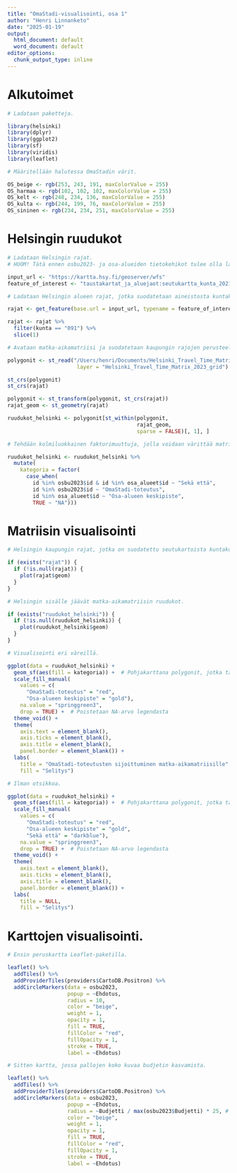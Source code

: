 ---
title: "OmaStadi-visualisointi, osa 1"
author: "Henri Linnanketo"
date: "2025-01-19"
output:
  html_document: default
  word_document: default
editor_options: 
  chunk_output_type: inline
---


# Alkutoimet

```{r include=FALSE}
# Ladataan paketteja.

library(helsinki)
library(dplyr)
library(ggplot2)
library(sf)
library(viridis)
library(leaflet)

# Määritellään halutessa OmaStadin värit.

OS_beige <- rgb(253, 243, 191, maxColorValue = 255)
OS_harmaa <- rgb(102, 102, 102, maxColorValue = 255)
OS_kelt <- rgb(248, 234, 136, maxColorValue = 255)
OS_kulta <- rgb(244, 199, 76, maxColorValue = 255)
OS_sininen <- rgb(234, 234, 251, maxColorValue = 255)
```


# Helsingin ruudukot

```{r include=FALSE}
# Ladataan Helsingin rajat.
# HUOM! Tätä ennen osbu2023- ja osa-alueiden tietokehikot tulee olla ladattuna!

input_url <- "https://kartta.hsy.fi/geoserver/wfs"
feature_of_interest <- "taustakartat_ja_aluejaot:seutukartta_kunta_2021"

# Ladataan Helsingin alueen rajat, jotka suodatetaan aineistosta kuntakoodilla 091.

rajat <- get_feature(base.url = input_url, typename = feature_of_interest)

rajat <- rajat %>% 
  filter(kunta == "091") %>% 
  slice(1)

# Avataan matka-aikamatriisi ja suodatetaan kaupungin rajojen perusteella Helsingin sisälle jäävät ruudukot.

polygonit <- st_read("/Users/henri/Documents/Helsinki_Travel_Time_Matrix_2023_grid.gpkg",
                      layer = "Helsinki_Travel_Time_Matrix_2023_grid")

st_crs(polygonit)
st_crs(rajat)

polygonit <- st_transform(polygonit, st_crs(rajat))
rajat_geom <- st_geometry(rajat)

ruudukot_helsinki <- polygonit[st_within(polygonit,
                                         rajat_geom,
                                         sparse = FALSE)[, 1], ]

# Tehdään kolmiluokkainen faktorimuuttuja, jolla voidaan värittää matriisi eri väreillä. 

ruudukot_helsinki <- ruudukot_helsinki %>%
  mutate(
    kategoria = factor(
      case_when(
        id %in% osbu2023$id & id %in% osa_alueet$id ~ "Sekä että",
        id %in% osbu2023$id ~ "OmaStadi-toteutus",
        id %in% osa_alueet$id ~ "Osa-alueen keskipiste",
        TRUE ~ "NA")))
```


# Matriisin visualisointi

```{r}
# Helsingin kaupungin rajat, jotka on suodatettu seutukartoista kuntakoodilla 091.

if (exists("rajat")) {
  if (!is.null(rajat)) {
    plot(rajat$geom)
  }
}

# Helsingin sisälle jäävät matka-aikamatriisin ruudukot.

if (exists("ruudukot_helsinki")) {
  if (!is.null(ruudukot_helsinki)) {
    plot(ruudukot_helsinki$geom)
  }
}

# Visualisointi eri väreillä.

ggplot(data = ruudukot_helsinki) +
  geom_sf(aes(fill = kategoria)) +  # Pohjakarttana polygonit, jotka täytetään faktorimuuttujan arvoilla
  scale_fill_manual(
    values = c(
      "OmaStadi-toteutus" = "red",
      "Osa-alueen keskipiste" = "gold"),
    na.value = "springgreen3",
    drop = TRUE) +  # Poistetaan NA-arvo legendasta
  theme_void() +
  theme(
    axis.text = element_blank(),
    axis.ticks = element_blank(),
    axis.title = element_blank(),
    panel.border = element_blank()) +
  labs(
    title = "OmaStadi-toteutusten sijoittuminen matka-aikamatriisille",
    fill = "Selitys")

# Ilman otsikkoa.

ggplot(data = ruudukot_helsinki) +
  geom_sf(aes(fill = kategoria)) +  # Pohjakarttana polygonit, jotka täytetään faktorimuuttujan arvoilla
  scale_fill_manual(
    values = c(
      "OmaStadi-toteutus" = "red",
      "Osa-alueen keskipiste" = "gold",
      "Sekä että" = "darkblue"),
    na.value = "springgreen3",
    drop = TRUE) +  # Poistetaan NA-arvo legendasta
  theme_void() +
  theme(
    axis.text = element_blank(),
    axis.ticks = element_blank(),
    axis.title = element_blank(),
    panel.border = element_blank()) +
  labs(
    title = NULL,
    fill = "Selitys")
```


# Karttojen visualisointi.

```{r}
# Ensin peruskartta Leaflet-paketilla.

leaflet() %>%
  addTiles() %>%
  addProviderTiles(providers$CartoDB.Positron) %>%
  addCircleMarkers(data = osbu2023,
                   popup = ~Ehdotus,
                   radius = 10,
                   color = "beige",
                   weight = 1,
                   opacity = 1,
                   fill = TRUE,
                   fillColor = "red",
                   fillOpacity = 1,
                   stroke = TRUE,
                   label = ~Ehdotus)

# Sitten kartta, jossa pallojen koko kuvaa budjetin kasvamista.

leaflet() %>%
  addTiles() %>%
  addProviderTiles(providers$CartoDB.Positron) %>%
  addCircleMarkers(data = osbu2023,
                   popup = ~Ehdotus,
                   radius = ~Budjetti / max(osbu2023$Budjetti) * 25, # Alunperin 25.
                   color = "beige",
                   weight = 1,
                   opacity = 1,
                   fill = TRUE,
                   fillColor = "red",
                   fillOpacity = 1,
                   stroke = TRUE,
                   label = ~Ehdotus)
```

